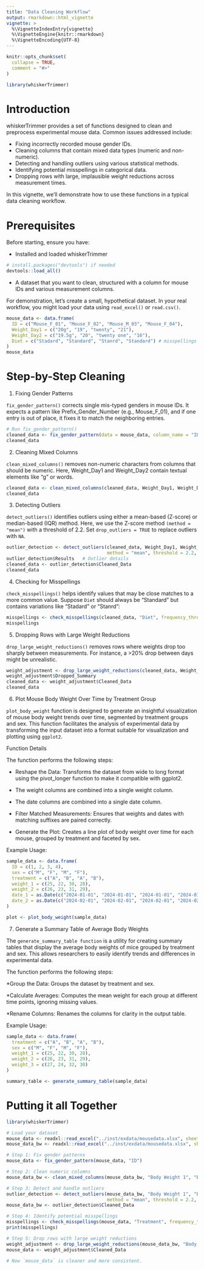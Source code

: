 ```yaml
---
title: "Data Cleaning Workflow"
output: rmarkdown::html_vignette
vignette: >
  %\VignetteIndexEntry{vignette}
  %\VignetteEngine{knitr::rmarkdown}
  %\VignetteEncoding{UTF-8}
---
```


```r
knitr::opts_chunk$set(
  collapse = TRUE,
  comment = "#>"
)
```


```r
library(whiskerTrimmer)
```


# Introduction

whiskerTrimmer provides a set of functions designed to clean and preprocess experimental mouse data. Common issues addressed include:

* Fixing incorrectly recorded mouse gender IDs.
* Cleaning columns that contain mixed data types (numeric and non-numeric).
* Detecting and handling outliers using various statistical methods.
* Identifying potential misspellings in categorical data.
* Dropping rows with large, implausible weight reductions across measurement times.


In this vignette, we’ll demonstrate how to use these functions in a typical data cleaning workflow.

# Prerequisites
Before starting, ensure you have:

* Installed and loaded whiskerTrimmer

```r
# install.packages("devtools") if needed
devtools::load_all()
```
* A dataset that you want to clean, structured with a column for mouse IDs and various measurement columns.

For demonstration, let’s create a small, hypothetical dataset. In your real workflow, you might load your data using `read_excel()` or `read.csv()`.

```r

mouse_data <- data.frame(
  ID = c("Mouse_F_01", "Mouse_F_02", "Mouse_M_03", "Mouse_F_04"),
  Weight_Day1 = c("20g", "19", "twenty", "21"),
  Weight_Day2 = c("19.5g", "20", "twenty one", "16"),
  Diet = c("Stadard", "Standard", "Stanrd", "Standard") # misspellings of "Standard"
)
mouse_data
```

# Step-by-Step Cleaning

1. Fixing Gender Patterns

`fix_gender_pattern()` corrects single mis-typed genders in mouse IDs. It expects a pattern like Prefix_Gender_Number (e.g., Mouse_F_01), and if one entry is out of place, it fixes it to match the neighboring entries.

```r
# Run fix_gender_pattern()
cleaned_data <- fix_gender_pattern(data = mouse_data, column_name = "ID")
cleaned_data
```

2. Cleaning Mixed Columns

`clean_mixed_columns()` removes non-numeric characters from columns that should be numeric. Here, Weight_Day1 and Weight_Day2 contain textual elements like "g" or words.

```r
cleaned_data <- clean_mixed_columns(cleaned_data, Weight_Day1, Weight_Day2)
cleaned_data
```

3. Detecting Outliers

`detect_outliers()` identifies outliers using either a mean-based (Z-score) or median-based (IQR) method. Here, we use the Z-score method `(method = "mean")` with a threshold of 2.2. Set `drop_outliers = TRUE` to replace outliers with `NA`.

```r
outlier_detection <- detect_outliers(cleaned_data, Weight_Day1, Weight_Day2,
                                     method = "mean", threshold = 2.2, drop_outliers = TRUE)
outlier_detection$Results   # Outlier details
cleaned_data <- outlier_detection$Cleaned_Data
cleaned_data
```

4. Checking for Misspellings

`check_misspellings()` helps identify values that may be close matches to a more common value. Suppose `Diet` should always be "Standard" but contains variations like "Stadard" or "Stanrd":

```r
misspellings <- check_misspellings(cleaned_data, "Diet", frequency_threshold = 3, similarity_threshold = 0.8)
misspellings
```


5. Dropping Rows with Large Weight Reductions

`drop_large_weight_reductions()` removes rows where weights drop too sharply between measurements. For instance, a >20% drop between days might be unrealistic.

```r
weight_adjustment <- drop_large_weight_reductions(cleaned_data, Weight_Day1, Weight_Day2, threshold = 20)
weight_adjustment$Dropped_Summary
cleaned_data <- weight_adjustment$Cleaned_Data
cleaned_data
```

6. Plot Mouse Body Weight Over Time by Treatment Group

`plot_body_weight` function is designed to generate an insightful visualization of mouse body weight trends over time, segmented by treatment groups and sex. This function facilitates the analysis of experimental data by transforming the input dataset into a format suitable for visualization and plotting using `ggplot2`.

Function Details

The function performs the following steps:

* Reshape the Data: Transforms the dataset from wide to long format using the pivot_longer function to make it compatible with ggplot2.

* The weight columns are combined into a single weight column.

* The date columns are combined into a single date column.

* Filter Matched Measurements: Ensures that weights and dates with matching suffixes are paired correctly.

* Generate the Plot: Creates a line plot of body weight over time for each mouse, grouped by treatment and faceted by sex.

Example Usage:

```r
sample_data <- data.frame(
  ID = c(1, 2, 3, 4),
  sex = c("M", "F", "M", "F"),
  treatment = c("A", "B", "A", "B"),
  weight_1 = c(25, 22, 30, 28),
  weight_2 = c(26, 23, 31, 29),
  date_1 = as.Date(c("2024-01-01", "2024-01-01", "2024-01-01", "2024-01-01")),
  date_2 = as.Date(c("2024-02-01", "2024-02-01", "2024-02-01", "2024-02-01"))
)

plot <- plot_body_weight(sample_data)
```

7. Generate a Summary Table of Average Body Weights

The `generate_summary_table function` is a utility for creating summary tables that display the average body weights of mice grouped by treatment and sex. This allows researchers to easily identify trends and differences in experimental data.

The function performs the following steps:

*Group the Data: Groups the dataset by treatment and sex.

*Calculate Averages: Computes the mean weight for each group at different time points, ignoring missing values.

*Rename Columns: Renames the columns for clarity in the output table.

Example Usage:

```r
sample_data <- data.frame(
  treatment = c("A", "B", "A", "B"),
  sex = c("M", "F", "M", "F"),
  weight_1 = c(25, 22, 30, 28),
  weight_2 = c(26, 23, 31, 29),
  weight_3 = c(27, 24, 32, 30)
)

summary_table <- generate_summary_table(sample_data)

```

# Putting it all Together

```r
library(whiskerTrimmer)

# Load your dataset
mouse_data <- readxl::read_excel("../inst/exdata/mousedata.xlsx", sheet = "Birth")
mouse_data_bw <- readxl::read_excel("../inst/exdata/mousedata.xlsx", sheet = "Body Weight")

# Step 1: Fix gender patterns
mouse_data <- fix_gender_pattern(mouse_data, "ID")

# Step 2: Clean numeric columns
mouse_data_bw <- clean_mixed_columns(mouse_data_bw, "Body Weight 1", "Body Weight 2", "Body Weight 3")

# Step 3: Detect and handle outliers
outlier_detection <- detect_outliers(mouse_data_bw, "Body Weight 1", "Body Weight 2", "Body Weight 3",
                                     method = "mean", threshold = 2.2, drop_outliers = TRUE)
mouse_data_bw <- outlier_detection$Cleaned_Data

# Step 4: Identify potential misspellings
misspellings <- check_misspellings(mouse_data, "Treatment", frequency_threshold = 3, similarity_threshold = 0.8)
print(misspellings)

# Step 5: Drop rows with large weight reductions
weight_adjustment <- drop_large_weight_reductions(mouse_data_bw, "Body Weight 1", "Body Weight 2", "Body Weight 3", threshold = 20)
mouse_data <- weight_adjustment$Cleaned_Data

# Now `mouse_data` is cleaner and more consistent.
```


